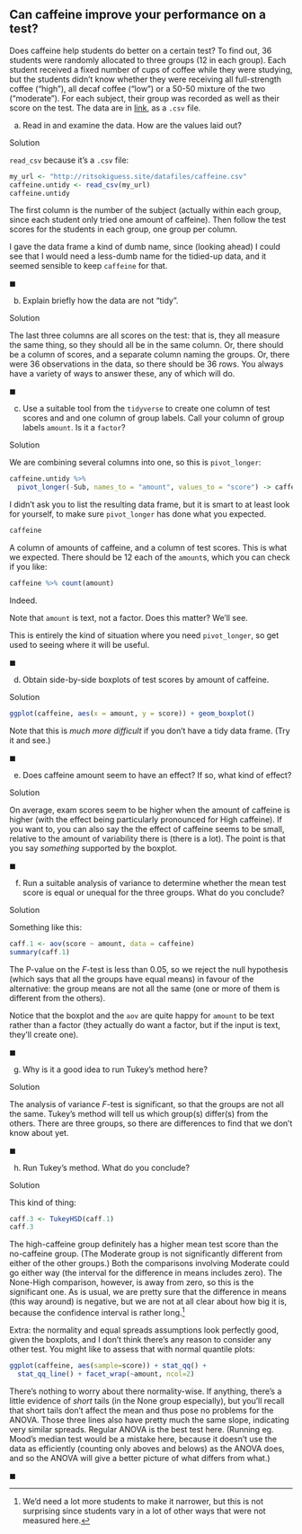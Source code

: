 ##  Can caffeine improve your performance on a test?


 
Does caffeine help students do better on a certain test? To
find out, 36 students were randomly allocated to three groups (12 in
each group).  Each student received a fixed number of cups of coffee
while they were studying, but the students didn't know whether they
were receiving all full-strength coffee ("high"), all decaf coffee
("low") or a 50-50 mixture of the two ("moderate"). For each
subject, their group was recorded as well as their score on the
test. The data are in
[link](http://ritsokiguess.site/datafiles/caffeine.csv), as a
`.csv` file.



(a) Read in and examine the data. How are the values laid out?


Solution


`read_csv` because it's a `.csv` file:
```r
my_url <- "http://ritsokiguess.site/datafiles/caffeine.csv"
caffeine.untidy <- read_csv(my_url)
caffeine.untidy
```

     

The first column is the number of the subject (actually within each
group, since each student only tried one amount of caffeine). Then
follow the test scores for the students in each group, one group per column.

I gave the data frame a kind of dumb name, since (looking ahead) I
could see that I would need a less-dumb name for the tidied-up data,
and it seemed sensible to keep `caffeine` for that.

$\blacksquare$

(b) Explain briefly how the data are not "tidy".


Solution


The last three columns are all scores on the test: that is, they
all measure the same thing, so they should all be in the same column.
Or, there should be a column of scores, and a separate column
naming the groups. Or, there were 36 observations in the data, so
there should be 36 rows. You always have a variety of ways to
answer these, any of which will do.

$\blacksquare$

(c) Use a suitable tool from the `tidyverse` to create one
column of test scores and and one column of group labels. Call your
column of group labels `amount`. Is it a `factor`?


Solution


We are combining several columns into one, so this is `pivot_longer`:

```r
caffeine.untidy %>% 
  pivot_longer(-Sub, names_to = "amount", values_to = "score") -> caffeine
```



I didn't ask you to list the resulting data frame, but it is smart to
at least look for yourself, to make sure `pivot_longer` has done
what you expected.

```r
caffeine
```

 

A column of amounts of caffeine, and a column of test scores. This is
what we expected. There should be 12 each of the `amount`s,
which you can check if you like:

```r
caffeine %>% count(amount)
```

 

Indeed.

Note that `amount` is text, not a factor. Does this matter? We'll see.

This is entirely the kind of situation where you need `pivot_longer`,
so get used to seeing where it will be useful.

$\blacksquare$

(d) Obtain side-by-side boxplots of test scores by amount of caffeine.


Solution



```r
ggplot(caffeine, aes(x = amount, y = score)) + geom_boxplot()
```

Note that this is *much more difficult* if you don't have a tidy data frame. (Try it and see.) 

$\blacksquare$

(e) Does caffeine amount seem to have an effect? If so, what
kind of effect?


Solution


On average, exam scores seem to be higher when the amount of
caffeine is higher (with
the effect being particularly pronounced for High caffeine). 
If you want to, you can also say the the effect of caffeine seems
to be small, relative to the amount of variability there is (there
is a lot). The point is that you say *something* supported by
the boxplot.

$\blacksquare$

(f) Run a suitable analysis of variance to determine whether
the mean test score is equal or unequal for the three groups. What
do you conclude?


Solution


Something like this:
```r
caff.1 <- aov(score ~ amount, data = caffeine)
summary(caff.1)
```

     

The P-value on the $F$-test is less than 0.05, so we reject the null
hypothesis (which says that all the groups have equal means) in favour
of the alternative: the group means are not all the same (one or more
of them is different from the others).

Notice that the boxplot and the `aov` are quite happy for
`amount` to be text rather than a factor (they actually do want
a factor, but if the input is text, they'll create one).

$\blacksquare$

(g) Why is it a good idea to run Tukey's method here?
 

Solution


The analysis of variance $F$-test is significant, so that the
groups are not all the same. Tukey's method will tell us which
group(s) differ(s) from the others. There are three groups, so
there are differences to find that we don't know about yet.

$\blacksquare$

(h) Run Tukey's method. What do you conclude?


Solution


This kind of thing:

```r
caff.3 <- TukeyHSD(caff.1)
caff.3
```

 

The high-caffeine group definitely has a higher mean test score than
the no-caffeine group. (The Moderate group is not significantly
different from either of the other groups.)
Both the
comparisons involving Moderate could go either way (the interval for
the difference in means includes zero). The None-High comparison, 
however, is away from zero, so this is the significant one. As is
usual, we are pretty sure that the difference in means (this way
around) is negative, but we are not at all clear about how big it is,
because the confidence interval is rather long.^[We'd need a  lot more students to make it narrower, but this is not surprising  since students vary in a lot of other ways that were not measured here.]


Extra: the normality and equal spreads assumptions look perfectly good, given the boxplots, and I don't think there's any reason to consider any other test. You might like to assess that with normal quantile plots:

```r
ggplot(caffeine, aes(sample=score)) + stat_qq() +
  stat_qq_line() + facet_wrap(~amount, ncol=2)
```


There's nothing to worry about there normality-wise. If anything, there's a little evidence of *short* tails (in the None group especially), but you'll recall that short tails don't affect the mean and thus pose no problems for the ANOVA. Those three lines also have pretty much the same slope, indicating very similar spreads. Regular ANOVA is the best test here. (Running eg. Mood's median test would be a mistake here, because it doesn't use the data as efficiently (counting only aboves and belows) as the ANOVA does, and so the ANOVA will give a better picture of what differs from what.)


$\blacksquare$

